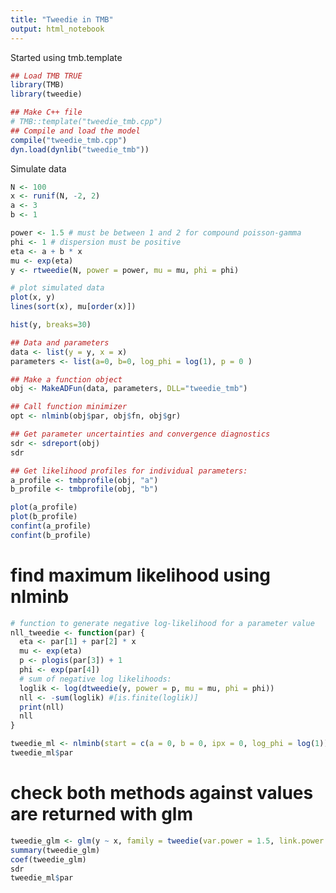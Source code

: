 ```yaml
---
title: "Tweedie in TMB"
output: html_notebook
---
```

Started using tmb.template

```r
## Load TMB TRUE
library(TMB)
library(tweedie)

## Make C++ file
# TMB::template("tweedie_tmb.cpp")
## Compile and load the model
compile("tweedie_tmb.cpp")
dyn.load(dynlib("tweedie_tmb"))
```


Simulate data

```r
N <- 100
x <- runif(N, -2, 2)
a <- 3
b <- 1

power <- 1.5 # must be between 1 and 2 for compound poisson-gamma
phi <- 1 # dispersion must be positive
eta <- a + b * x 
mu <- exp(eta) 
y <- rtweedie(N, power = power, mu = mu, phi = phi) 

# plot simulated data 
plot(x, y)
lines(sort(x), mu[order(x)])

hist(y, breaks=30)
```


```r
## Data and parameters
data <- list(y = y, x = x)
parameters <- list(a=0, b=0, log_phi = log(1), p = 0 )

## Make a function object
obj <- MakeADFun(data, parameters, DLL="tweedie_tmb")

## Call function minimizer
opt <- nlminb(obj$par, obj$fn, obj$gr)

## Get parameter uncertainties and convergence diagnostics
sdr <- sdreport(obj)
sdr

## Get likelihood profiles for individual parameters:
a_profile <- tmbprofile(obj, "a")
b_profile <- tmbprofile(obj, "b")

plot(a_profile)
plot(b_profile)
confint(a_profile)
confint(b_profile)
```

# find maximum likelihood using nlminb

```r
# function to generate negative log-likelihood for a parameter value
nll_tweedie <- function(par) {
  eta <- par[1] + par[2] * x
  mu <- exp(eta)
  p <- plogis(par[3]) + 1
  phi <- exp(par[4])
  # sum of negative log likelihoods:
  loglik <- log(dtweedie(y, power = p, mu = mu, phi = phi))
  nll <- -sum(loglik) #[is.finite(loglik)]
  print(nll)
  nll
}

tweedie_ml <- nlminb(start = c(a = 0, b = 0, ipx = 0, log_phi = log(1)), nll_tweedie)
tweedie_ml$par 
```




# check both methods against values are returned with glm
```r
tweedie_glm <- glm(y ~ x, family = tweedie(var.power = 1.5, link.power = 0))
summary(tweedie_glm)
coef(tweedie_glm)
sdr
tweedie_ml$par 
```



